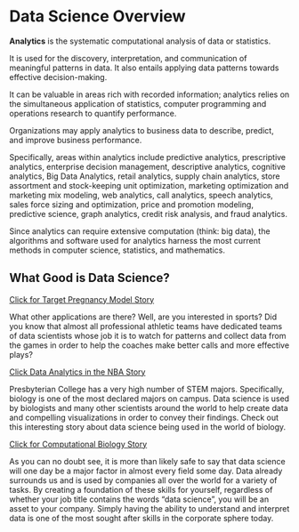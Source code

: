 # Data Science Overview

**Analytics** is the systematic computational analysis of data or statistics.

It is used for the discovery, interpretation, and communication of meaningful patterns in data. It also entails applying data patterns towards effective decision-making. 

It can be valuable in areas rich with recorded information; analytics relies on the simultaneous application of statistics, computer programming and operations research to quantify performance.

Organizations may apply analytics to business data to describe, predict, and improve business performance. 

Specifically, areas within analytics include predictive analytics, prescriptive analytics, enterprise decision management, descriptive analytics, cognitive analytics, Big Data Analytics, retail analytics, supply chain analytics, store assortment and stock-keeping unit optimization, marketing optimization and marketing mix modeling, web analytics, call analytics, speech analytics, sales force sizing and optimization, price and promotion modeling, predictive science, graph analytics, credit risk analysis, and fraud analytics. 

Since analytics can require extensive computation (think: big data), the algorithms and software used for analytics harness the most current methods in computer science, statistics, and mathematics.

## What Good is Data Science?

[Click for Target Pregnancy Model Story](https://www.forbes.com/sites/kashmirhill/2012/02/16/how-target-figured-out-a-teen-girl-was-pregnant-before-her-father-did/)

What other applications are there? Well, are you interested in sports? Did you know that almost all professional athletic teams have dedicated teams of data scientists whose job it is to watch for patterns and collect data from the games in order to help the coaches make better calls and more effective plays? 

[Click Data Analytics in the NBA Story](https://digital.hbs.edu/platform-digit/submission/how-data-analytics-is-revolutionizing-the-nba/)

Presbyterian College has a very high number of STEM majors. Specifically, biology is one of the most declared majors on campus. Data science is used by biologists and many other scientists around the world to help create data and compelling visualizations in order to convey their findings. Check out this interesting story about data science being used in the world of biology. 

[Click for Computational Biology Story](https://www.datasciencecentral.com/profiles/blogs/the-next-big-thing-in-data-science-is-biology)

As you can no doubt see, it is more than likely safe to say that data science will one day be a major factor in almost every field some day. Data already surrounds us and is used by companies all over the world for a variety of tasks. By creating a foundation of these skills for yourself, regardless of whether your job title contains the words "data science", you will be an asset to your company. Simply having the ability to understand and interpret data is one of the most sought after skills in the corporate sphere today. 

